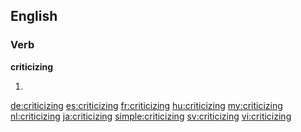 ==English==

===Verb===
'''criticizing'''

# {{present participle of|criticize}}

[[de:criticizing]]
[[es:criticizing]]
[[fr:criticizing]]
[[hu:criticizing]]
[[my:criticizing]]
[[nl:criticizing]]
[[ja:criticizing]]
[[simple:criticizing]]
[[sv:criticizing]]
[[vi:criticizing]]